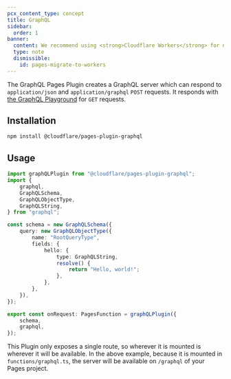 ```yaml
---
pcx_content_type: concept
title: GraphQL
sidebar:
  order: 1
banner:
  content: We recommend using <strong>Cloudflare Workers</strong> for new projects. For existing Pages projects, see our <a href="/workers/static-assets/migrate-from-pages/">migration guide</a> and <a href="/workers/static-assets/migrate-from-pages/#compatibility-matrix">compatibility matrix</a>.
  type: note
  dismissible:
    id: pages-migrate-to-workers
---
```


The GraphQL Pages Plugin creates a GraphQL server which can respond to `application/json` and `application/graphql` `POST` requests. It responds with [the GraphQL Playground](https://github.com/graphql/graphql-playground) for `GET` requests.

## Installation

```sh
npm install @cloudflare/pages-plugin-graphql
```

## Usage

```typescript
import graphQLPlugin from "@cloudflare/pages-plugin-graphql";
import {
	graphql,
	GraphQLSchema,
	GraphQLObjectType,
	GraphQLString,
} from "graphql";

const schema = new GraphQLSchema({
	query: new GraphQLObjectType({
		name: "RootQueryType",
		fields: {
			hello: {
				type: GraphQLString,
				resolve() {
					return "Hello, world!";
				},
			},
		},
	}),
});

export const onRequest: PagesFunction = graphQLPlugin({
	schema,
	graphql,
});
```

This Plugin only exposes a single route, so wherever it is mounted is wherever it will be available. In the above example, because it is mounted in `functions/graphql.ts`, the server will be available on `/graphql` of your Pages project.
